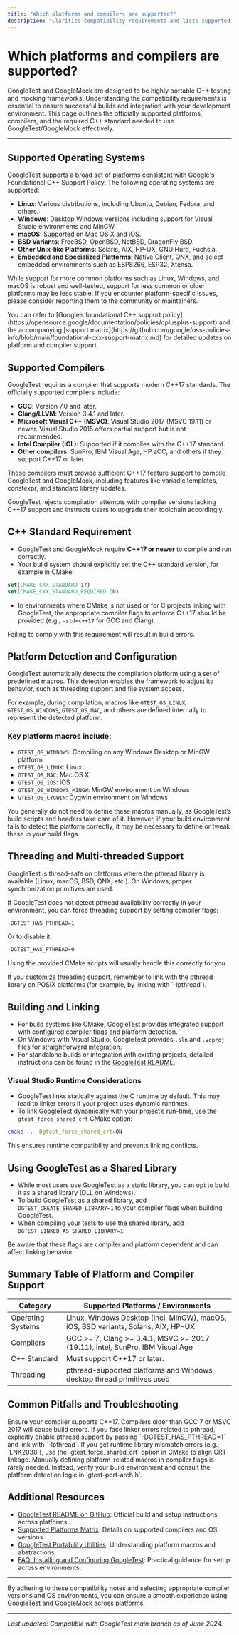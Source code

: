 ```yaml
---
title: "Which platforms and compilers are supported?"
description: "Clarifies compatibility requirements and lists supported operating systems, compilers, and minimum C++ standard needed to successfully use GoogleTest and GoogleMock."
---
```


# Which platforms and compilers are supported?

GoogleTest and GoogleMock are designed to be highly portable C++ testing and mocking frameworks. Understanding the compatibility requirements is essential to ensure successful builds and integration with your development environment. This page outlines the officially supported platforms, compilers, and the required C++ standard needed to use GoogleTest/GoogleMock effectively.

---

## Supported Operating Systems

GoogleTest supports a broad set of platforms consistent with Google's Foundational C++ Support Policy. The following operating systems are supported:

- **Linux**: Various distributions, including Ubuntu, Debian, Fedora, and others.
- **Windows**: Desktop Windows versions including support for Visual Studio environments and MinGW.
- **macOS**: Supported on Mac OS X and iOS.
- **BSD Variants**: FreeBSD, OpenBSD, NetBSD, DragonFly BSD.
- **Other Unix-like Platforms**: Solaris, AIX, HP-UX, GNU Hurd, Fuchsia.
- **Embedded and Specialized Platforms**: Native Client, QNX, and select embedded environments such as ESP8266, ESP32, Xtensa.

While support for more common platforms such as Linux, Windows, and macOS is robust and well-tested, support for less common or older platforms may be less stable. If you encounter platform-specific issues, please consider reporting them to the community or maintainers.

<Tip>
You can refer to [Google’s foundational C++ support policy](https://opensource.google/documentation/policies/cplusplus-support) and the accompanying [support matrix](https://github.com/google/oss-policies-info/blob/main/foundational-cxx-support-matrix.md) for detailed updates on platform and compiler support.
</Tip>

## Supported Compilers

GoogleTest requires a compiler that supports modern C++17 standards. The officially supported compilers include:

- **GCC**: Version 7.0 and later.
- **Clang/LLVM**: Version 3.4.1 and later.
- **Microsoft Visual C++ (MSVC)**: Visual Studio 2017 (MSVC 19.11) or newer. Visual Studio 2015 offers partial support but is not recommended.
- **Intel Compiler (ICL)**: Supported if it complies with the C++17 standard.
- **Other compilers**: SunPro, IBM Visual Age, HP aCC, and others if they support C++17 or later.

These compilers must provide sufficient C++17 feature support to compile GoogleTest and GoogleMock, including features like variadic templates, constexpr, and standard library updates.

<Note>
GoogleTest rejects compilation attempts with compiler versions lacking C++17 support and instructs users to upgrade their toolchain accordingly.
</Note>

## C++ Standard Requirement

- GoogleTest and GoogleMock require **C++17 or newer** to compile and run correctly.
- Your build system should explicitly set the C++ standard version, for example in CMake:

```cmake
set(CMAKE_CXX_STANDARD 17)
set(CMAKE_CXX_STANDARD_REQUIRED ON)
```

- In environments where CMake is not used or for C projects linking with GoogleTest, the appropriate compiler flags to enforce C++17 should be provided (e.g., `-std=c++17` for GCC and Clang).

Failing to comply with this requirement will result in build errors.

## Platform Detection and Configuration

GoogleTest automatically detects the compilation platform using a set of predefined macros. This detection enables the framework to adjust its behavior, such as threading support and file system access.

For example, during compilation, macros like `GTEST_OS_LINUX`, `GTEST_OS_WINDOWS`, `GTEST_OS_MAC`, and others are defined internally to represent the detected platform.

### Key platform macros include:

- `GTEST_OS_WINDOWS`: Compiling on any Windows Desktop or MinGW platform
- `GTEST_OS_LINUX`: Linux
- `GTEST_OS_MAC`: Mac OS X
- `GTEST_OS_IOS`: iOS
- `GTEST_OS_WINDOWS_MINGW`: MinGW environment on Windows
- `GTEST_OS_CYGWIN`: Cygwin environment on Windows

You generally do not need to define these macros manually, as GoogleTest’s build scripts and headers take care of it. However, if your build environment fails to detect the platform correctly, it may be necessary to define or tweak these in your build flags.

## Threading and Multi-threaded Support

GoogleTest is thread-safe on platforms where the pthread library is available (Linux, macOS, BSD, QNX, etc.). On Windows, proper synchronization primitives are used.

If GoogleTest does not detect pthread availability correctly in your environment, you can force threading support by setting compiler flags:

```bash
-DGTEST_HAS_PTHREAD=1
```

Or to disable it:

```bash
-DGTEST_HAS_PTHREAD=0
```

Using the provided CMake scripts will usually handle this correctly for you.

<Tip>
If you customize threading support, remember to link with the pthread library on POSIX platforms (for example, by linking with `-lpthread`).
</Tip>

## Building and Linking

- For build systems like CMake, GoogleTest provides integrated support with configured compiler flags and platform detection.
- On Windows with Visual Studio, GoogleTest provides `.sln` and `.vcproj` files for straightforward integration.
- For standalone builds or integration with existing projects, detailed instructions can be found in the [GoogleTest README](https://github.com/google/googletest/blob/main/README.md).

### Visual Studio Runtime Considerations

- GoogleTest links statically against the C runtime by default. This may lead to linker errors if your project uses dynamic runtimes.
- To link GoogleTest dynamically with your project’s run-time, use the `gtest_force_shared_crt` CMake option:

```bash
cmake .. -Dgtest_force_shared_crt=ON
```

This ensures runtime compatibility and prevents linking conflicts.

## Using GoogleTest as a Shared Library

- While most users use GoogleTest as a static library, you can opt to build it as a shared library (DLL on Windows).
- To build GoogleTest as a shared library, add `-DGTEST_CREATE_SHARED_LIBRARY=1` to your compiler flags when building GoogleTest.
- When compiling your tests to use the shared library, add `-DGTEST_LINKED_AS_SHARED_LIBRARY=1`.

Be aware that these flags are compiler and platform dependent and can affect linking behavior.

## Summary Table of Platform and Compiler Support

| Category            | Supported Platforms / Environments                                                   |
|---------------------|-------------------------------------------------------------------------------------|
| Operating Systems   | Linux, Windows Desktop (incl. MinGW), macOS, iOS, BSD variants, Solaris, AIX, HP-UX |
| Compilers          | GCC >= 7, Clang >= 3.4.1, MSVC >= 2017 (19.11), Intel, SunPro, IBM Visual Age       |
| C++ Standard       | Must support C++17 or later.                                                       |
| Threading          | pthread-supported platforms and Windows desktop thread primitives used             |

## Common Pitfalls and Troubleshooting

<AccordionGroup title="Common Platform and Compiler Issues">
<Accordion title="Build Fails Due to Older Compiler">
Ensure your compiler supports C++17. Compilers older than GCC 7 or MSVC 2017 will cause build errors.
</Accordion>
<Accordion title="Threading Issues on POSIX Platforms">
If you face linker errors related to pthread, explicitly enable pthread support by passing `-DGTEST_HAS_PTHREAD=1` and link with `-lpthread`.
</Accordion>
<Accordion title="Runtime Library Conflicts on Windows">
If you get runtime library mismatch errors (e.g., `LNK2038`), use the `gtest_force_shared_crt` option in CMake to align CRT linkage.
</Accordion>
<Accordion title="Platform Not Detected Correctly">
Manually defining platform-related macros in compiler flags is rarely needed. Instead, verify your build environment and consult the platform detection logic in `gtest-port-arch.h`.
</Accordion>
</AccordionGroup>

## Additional Resources

- [GoogleTest README on GitHub](https://github.com/google/googletest/blob/main/README.md): Official build and setup instructions across platforms.
- [Supported Platforms Matrix](https://github.com/google/oss-policies-info/blob/main/foundational-cxx-support-matrix.md): Details on supported compilers and OS versions.
- [GoogleTest Portability Utilities](https://google.github.io/googletest/api/internal/gtest-port.html): Understanding platform macros and abstractions.
- [FAQ: Installing and Configuring GoogleTest](../getting-started-faq/install-configure): Practical guidance for setup across environments.

---

By adhering to these compatibility notes and selecting appropriate compiler versions and OS environments, you can ensure a smooth experience using GoogleTest and GoogleMock across platforms.

---

*Last updated: Compatible with GoogleTest main branch as of June 2024.*
